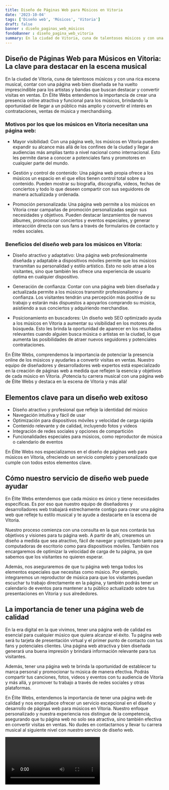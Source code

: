 ```yaml
---
title: Diseño de Páginas Web para Músicos en Vitoria
date: '2023-10-04'
tags: ['Diseño web', 'Músicos', 'Vitoria']
draft: false
banner : diseño_paginas_web_músicos
fondoBanner : diseño_pagina_web_vitoria
summary: En la ciudad de Vitoria, cuna de talentosos músicos y con una rica escena musical, contar con una página web bien diseñada se ha vuelto imprescindible para los artistas y bandas que buscan destacar y convertir visitas en ventas. En Élite Webs entendemos la importancia de crear una presencia online atractiva y funcional para los músicos, brindando la oportunidad de llegar a un público más amplio y convertir el interés en contrataciones, ventas de música y merchandising.
---
```


## Diseño de Páginas Web para Músicos en Vitoria: La clave para destacar en la escena musical

En la ciudad de Vitoria, cuna de talentosos músicos y con una rica escena musical, contar con una página web bien diseñada se ha vuelto imprescindible para los artistas y bandas que buscan destacar y convertir visitas en ventas. En Élite Webs entendemos la importancia de crear una presencia online atractiva y funcional para los músicos, brindando la oportunidad de llegar a un público más amplio y convertir el interés en contrataciones, ventas de música y merchandising.

### Motivos por los que los músicos en Vitoria necesitan una página web:

- Mayor visibilidad: Con una página web, los músicos en Vitoria pueden expandir su alcance más allá de los confines de la ciudad y llegar a audiencias más amplias tanto a nivel nacional como internacional. Esto les permite darse a conocer a potenciales fans y promotores en cualquier parte del mundo.

- Gestión y control de contenido: Una página web propia ofrece a los músicos un espacio en el que ellos tienen control total sobre su contenido. Pueden mostrar su biografía, discografía, videos, fechas de conciertos y todo lo que deseen compartir con sus seguidores de manera actualizada y ordenada.

- Promoción personalizada: Una página web permite a los músicos en Vitoria crear campañas de promoción personalizadas según sus necesidades y objetivos. Pueden destacar lanzamientos de nuevos álbumes, promocionar conciertos y eventos especiales, y generar interacción directa con sus fans a través de formularios de contacto y redes sociales.

### Beneficios del diseño web para los músicos en Vitoria:

- Diseño atractivo y adaptativo: Una página web profesionalmente diseñada y adaptable a dispositivos móviles permite que los músicos transmitan su personalidad y estilo artístico. Esto no solo atrae a los visitantes, sino que también les ofrece una experiencia de usuario óptima en cualquier dispositivo.

- Generación de confianza: Contar con una página web bien diseñada y actualizada permite a los músicos transmitir profesionalismo y confianza. Los visitantes tendrán una percepción más positiva de su trabajo y estarán más dispuestos a apoyarlos comprando su música, asistiendo a sus conciertos y adquiriendo merchandise.

- Posicionamiento en buscadores: Un diseño web SEO optimizado ayuda a los músicos en Vitoria a aumentar su visibilidad en los motores de búsqueda. Esto les brinda la oportunidad de aparecer en los resultados relevantes cuando alguien busca música o artistas en la ciudad, lo que aumenta las posibilidades de atraer nuevos seguidores y potenciales contrataciones.

En Élite Webs, comprendemos la importancia de potenciar la presencia online de los músicos y ayudarles a convertir visitas en ventas. Nuestro equipo de diseñadores y desarrolladores web expertos está especializado en la creación de páginas web a medida que reflejen la esencia y objetivos de cada músico en Vitoria. ¡Potencia tu carrera musical con una página web de Élite Webs y destaca en la escena de Vitoria y más allá!

<GifSeo />

<Cta />

## Elementos clave para un diseño web exitoso

- Diseño atractivo y profesional que refleje la identidad del músico
- Navegación intuitiva y fácil de usar
- Optimización para dispositivos móviles y velocidad de carga rápida
- Contenido relevante y de calidad, incluyendo fotos y videos
- Integración de redes sociales y opciones de compartición
- Funcionalidades especiales para músicos, como reproductor de música o calendario de eventos

En Élite Webs nos especializamos en el diseño de páginas web para músicos en Vitoria, ofreciendo un servicio completo y personalizado que cumple con todos estos elementos clave.

## Cómo nuestro servicio de diseño web puede ayudar

En Élite Webs entendemos que cada músico es único y tiene necesidades específicas. Es por eso que nuestro equipo de diseñadores y desarrolladores web trabajará estrechamente contigo para crear una página web que refleje tu estilo musical y te ayude a destacarte en la escena de Vitoria.

Nuestro proceso comienza con una consulta en la que nos contarás tus objetivos y visiones para tu página web. A partir de ahí, crearemos un diseño a medida que sea atractivo, fácil de navegar y optimizado tanto para computadoras de escritorio como para dispositivos móviles. También nos encargaremos de optimizar la velocidad de carga de tu página, ya que sabemos que los visitantes no quieren esperar.

Además, nos aseguraremos de que tu página web tenga todos los elementos especiales que necesitas como músico. Por ejemplo, integraremos un reproductor de música para que los visitantes puedan escuchar tu trabajo directamente en la página, y también podrás tener un calendario de eventos para mantener a tu público actualizado sobre tus presentaciones en Vitoria y sus alrededores.

## La importancia de tener una página web de calidad

En la era digital en la que vivimos, tener una página web de calidad es esencial para cualquier músico que quiera alcanzar el éxito. Tu página web será tu tarjeta de presentación virtual y el primer punto de contacto con tus fans y potenciales clientes. Una página web atractiva y bien diseñada generará una buena impresión y brindará información relevante para tus visitantes.

Además, tener una página web te brinda la oportunidad de establecer tu marca personal y promocionar tu música de manera efectiva. Podrás compartir tus canciones, fotos, videos y eventos con tu audiencia de Vitoria y más allá, y promover tu trabajo a través de redes sociales y otras plataformas.

En Élite Webs, entendemos la importancia de tener una página web de calidad y nos enorgullece ofrecer un servicio excepcional en el diseño y desarrollo de páginas web para músicos en Vitoria. Nuestro enfoque personalizado y nuestra experiencia nos distingue de la competencia, asegurando que tu página web no solo sea atractiva, sino también efectiva en convertir visitas en ventas. No dudes en contactarnos y llevar tu carrera musical al siguiente nivel con nuestro servicio de diseño web.

<Video />

<CtaBot job='Músicos' city='Vitoria'/>

<Gmaps query='Vitoria+españa+maps' />
